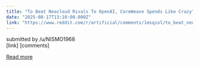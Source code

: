 ```yaml
---
title: "To Beat Neocloud Rivals To OpenAI, CoreWeave Spends Like Crazy"
date: "2025-08-17T13:10:00.000Z"
link: "https://www.reddit.com/r/artificial/comments/1msqiol/to_beat_neocloud_rivals_to_openai_coreweave/"
---
```


submitted by    /u/NISMO1968  
 [link]   [comments]

[Read more](https://www.reddit.com/r/artificial/comments/1msqiol/to_beat_neocloud_rivals_to_openai_coreweave/)
